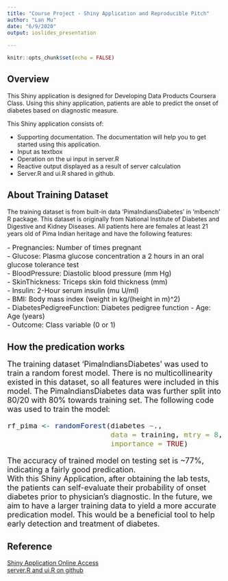 ```yaml
---
title: "Course Project - Shiny Application and Reproducible Pitch"
author: "Lan Mu"
date: "6/9/2020"
output: ioslides_presentation
              
---
```


```r
knitr::opts_chunk$set(echo = FALSE)
```

## Overview

This Shiny application is designed for Developing Data Products Coursera Class. Using this shiny application, patients are able to predict the onset of diabetes based on diagnostic measure.

This Shiny application consists of:

- Supporting documentation. The documentation will help you to get started using this application.
- Input as textbox
- Operation on the ui input in server.R
- Reactive output displayed as a result of server calculation
- Server.R and ui.R shared in github.

## About Training Dataset

The training dataset is from built-in data 'PimaIndiansDiabetes' in 'mlbench' R package. This dataset is originally from National Institute of Diabetes and Digestive and Kidney Diseases. All patients here are females at least 21 years old of Pima Indian heritage and have the following features:

<font size="3">- Pregnancies: Number of times pregnant </font>  
<font size="3">- Glucose: Plasma glucose concentration a 2 hours in an oral glucose tolerance test </font>  
<font size="3">- BloodPressure: Diastolic blood pressure (mm Hg) </font>  
<font size="3">- SkinThickness: Triceps skin fold thickness (mm) </font>  
<font size="3">- Insulin: 2-Hour serum insulin (mu U/ml) </font>  
<font size="3">- BMI: Body mass index (weight in kg/(height in m)^2) </font>  
<font size="3">- DiabetesPedigreeFunction: Diabetes pedigree function </font> 
<font size="3">- Age: Age (years) </font>  
<font size="3">- Outcome: Class variable (0 or 1) </font>  

## How the predication works

<font size="4">
The training dataset 'PimaIndiansDiabetes' was used to train a random forest model. There is no multicollinearity existed in this dataset, so all features were included in this model. The PimaIndiansDiabetes data was further split into 80/20 with 80% towards training set. The following code was used to train the model:  
```r
rf_pima <- randomForest(diabetes ~.,
                        data = training, mtry = 8, ntree=50, 
                        importance = TRUE)
```
The accuracy of trained model on testing set is ~77%, indicating a fairly good predication.       
With this Shiny Application, after obtaining the lab tests, the patients can self-evaluate their probability of onset diabetes prior to physician's diagnostic. In the future, we aim to have a larger training data to yield a more accurate predication model. This would be a beneficial tool to help early detection and treatment of diabetes. 
</font>    

## Reference
[Shiny Application Online Access](https://amberhash.shinyapps.io/courseproject3/)  
[server.R and ui.R on github](https://github.com/amberhash/DevelopingDataProducts/tree/gh-pages/CourseProject3)




